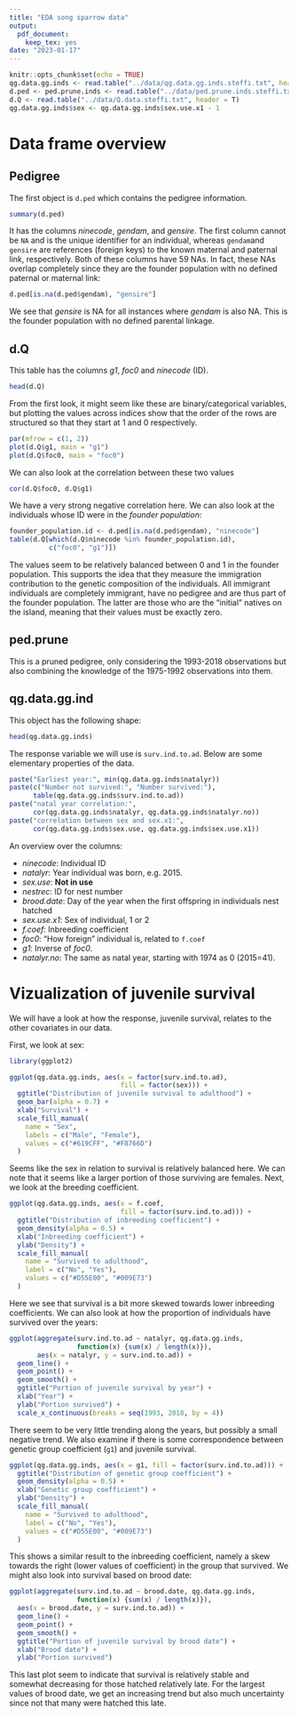 ```yaml
---
title: "EDA song sparrow data"
output:
  pdf_document:
    keep_tex: yes
date: "2023-01-17"
---
```


```r
knitr::opts_chunk$set(echo = TRUE)
qg.data.gg.inds <- read.table("../data/qg.data.gg.inds.steffi.txt", header = T)
d.ped <- ped.prune.inds <- read.table("../data/ped.prune.inds.steffi.txt", header = T)
d.Q <- read.table("../data/Q.data.steffi.txt", header = T)
qg.data.gg.inds$sex <- qg.data.gg.inds$sex.use.x1 - 1
```

# Data frame overview  {.unlisted .unnumbered}

## Pedigree  {.unlisted .unnumbered}

The first object is `d.ped` which contains the pedigree information.

```r
summary(d.ped)
```

It has the columns *ninecode*, *gendam*, and *gensire*. The first column cannot be `NA` and is the unique identifier for an individual, whereas `gendam`and `gensire` are references (foreign keys) to the known maternal and paternal link, respectively. Both of these columns have 59 NAs. In fact, these NAs overlap completely since they are the founder population with no defined paternal or maternal link:

```r
d.ped[is.na(d.ped$gendam), "gensire"]
```

We see that *gensire* is NA for all instances where *gendam* is also NA. This is the founder population with no defined parental linkage.

## d.Q {.unlisted .unnumbered}

This table has the columns *g1*, *foc0* and *ninecode* (ID).

```r
head(d.Q)
```

From the first look, it might seem like these are binary/categorical variables, but plotting the values across indices show that the order of the rows are structured so that they start at 1 and 0 respectively.

```r
par(mfrow = c(1, 2))
plot(d.Q$g1, main = "g1")
plot(d.Q$foc0, main = "foc0")
```

We can also look at the correlation between these two values

```r
cor(d.Q$foc0, d.Q$g1)
```

We have a very strong negative correlation here. We can also look at the individuals whose ID were in the *founder population*:

```r
founder_population.id <- d.ped[is.na(d.ped$gendam), "ninecode"]
table(d.Q[which(d.Q$ninecode %in% founder_population.id),
          c("foc0", "g1")])
```

The values seem to be relatively balanced between $0$ and $1$ in the founder population. This supports the idea that they measure the immigration contribution to the genetic composition of the individuals. All immigrant individuals are completely immigrant, have no pedigree and are thus part of the founder population. The latter are those who are the "initial" natives on the island, meaning that their values must be exactly zero.

## ped.prune {.unlisted .unnumbered}

This is a pruned pedigree, only considering the 1993-2018 observations but also combining the knowledge of the 1975-1992 observations into them.

## qg.data.gg.ind {.unlisted .unnumbered}

This object has the following shape:
```r
head(qg.data.gg.inds)
``` 

The response variable we will use is `surv.ind.to.ad`. Below are some elementary properties of the data.

```r
paste("Earliest year:", min(qg.data.gg.inds$natalyr))
paste(c("Number not survived:", "Number survived:"),
      table(qg.data.gg.inds$surv.ind.to.ad))
paste("natal year correlation:",
      cor(qg.data.gg.inds$natalyr, qg.data.gg.inds$natalyr.no))
paste("correlation between sex and sex.x1:",
      cor(qg.data.gg.inds$sex.use, qg.data.gg.inds$sex.use.x1))
```

An overview over the columns:

* *ninecode*: Individual ID
* *natalyr*: Year individual was born, e.g. 2015.
* *sex.use*: **Not in use**
* *nestrec*: ID for nest number
* *brood.date*: Day of the year when the first offspring in individuals nest hatched
* *sex.use.x1*: Sex of individual, 1 or 2
* *f.coef*: Inbreeding coefficient
* *foc0*: "How foreign" individual is, related to `f.coef`
* *g1*: Inverse of *foc0*.
* *natalyr.no*: The same as natal year, starting with 1974 as 0 (2015=41).


# Vizualization of juvenile survival {.unlisted .unnumbered}
We will have a look at how the response, juvenile survival, relates to the other covariates in our data.

First, we look at sex:

```r
library(ggplot2)

ggplot(qg.data.gg.inds, aes(x = factor(surv.ind.to.ad),
                            fill = factor(sex))) +
  ggtitle("Distribution of juvenile survival to adulthood") +
  geom_bar(alpha = 0.7) +
  xlab("Survival") +
  scale_fill_manual(
    name = "Sex",
    labels = c("Male", "Female"),
    values = c("#619CFF", "#F8766D")
  )
```

Seems like the sex in relation to survival is relatively balanced here. We can note that it seems like a larger portion of those surviving are females. Next, we look at the breeding coefficient.

```r
ggplot(qg.data.gg.inds, aes(x = f.coef,
                            fill = factor(surv.ind.to.ad))) +
  ggtitle("Distribution of inbreeding coefficient") +
  geom_density(alpha = 0.5) +
  xlab("Inbreeding coefficient") +
  ylab("Density") +
  scale_fill_manual(
    name = "Survived to adulthood",
    label = c("No", "Yes"),
    values = c("#D55E00", "#009E73")
  )
```

Here we see that survival is a bit more skewed towards lower inbreeding coefficients. We can also look at how the proportion of individuals have survived over the years:

```r
ggplot(aggregate(surv.ind.to.ad ~ natalyr, qg.data.gg.inds,
                 function(x) {sum(x) / length(x)}),
       aes(x = natalyr, y = surv.ind.to.ad)) +
  geom_line() +
  geom_point() +
  geom_smooth() +
  ggtitle("Portion of juvenile survival by year") +
  xlab("Year") +
  ylab("Portion survived") +
  scale_x_continuous(breaks = seq(1993, 2018, by = 4))
```

There seem to be very little trending along the years, but possibly a small negative trend. We also examine if there is some correspondence between genetic group coefficient (`g1`) and juvenile survival.

```r
ggplot(qg.data.gg.inds, aes(x = g1, fill = factor(surv.ind.to.ad))) +
  ggtitle("Distribution of genetic group coefficient") +
  geom_density(alpha = 0.5) +
  xlab("Genetic group coefficient") +
  ylab("Density") +
  scale_fill_manual(
    name = "Survived to adulthood",
    label = c("No", "Yes"),
    values = c("#D55E00", "#009E73")
  )
```

This shows a similar result to the inbreeding coefficient, namely a skew towards the right (lower values of coefficient) in the group that survived. We might also look into survival based on brood date:

```r
ggplot(aggregate(surv.ind.to.ad ~ brood.date, qg.data.gg.inds,
                 function(x) {sum(x) / length(x)}),
  aes(x = brood.date, y = surv.ind.to.ad)) +
  geom_line() +
  geom_point() +
  geom_smooth() +
  ggtitle("Portion of juvenile survival by brood date") +
  xlab("Brood date") +
  ylab("Portion survived")
```

This last plot seem to indicate that survival is relatively stable and somewhat decreasing for those hatched relatively late. For the largest values of brood date, we get an increasing trend but also much uncertainty since not that many were hatched this late. 
